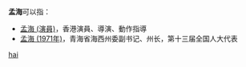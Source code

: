 '''孟海'''可以指：
* [[孟海_(演員)|孟海 (演員)]]，香港演員、導演、動作指導
* [[孟海_(1971年)|孟海 (1971年)]]，青海省海西州委副书记、州长，第十三届全国人大代表

{{disambig}}

[[Category:二字孟姓人名消歧义|hai]]